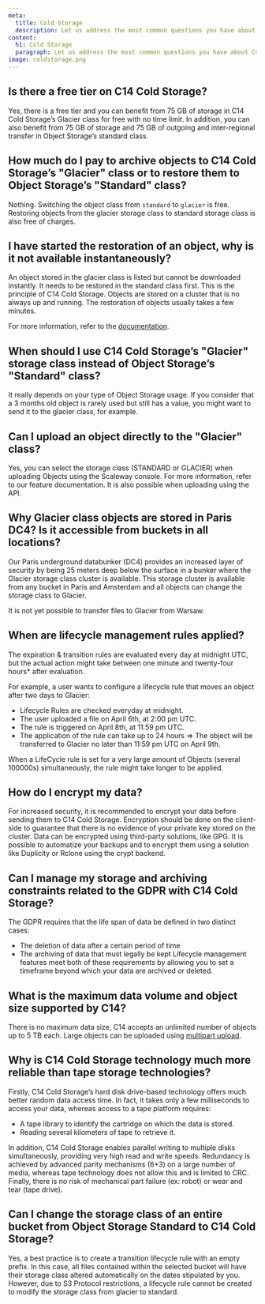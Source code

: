 ```yaml
---
meta:
  title: Cold Storage
  description: Let us address the most common questions you have about Cold Storage.
content:
  h1: Cold Storage
  paragraph: Let us address the most common questions you have about Cold Storage.
image: coldstorage.png
---
```


## Is there a free tier on C14 Cold Storage?

Yes, there is a free tier and you can benefit from 75 GB of storage in C14 Cold Storage’s Glacier class for free with no time limit. In addition, you can also benefit from  75 GB of storage and 75 GB of outgoing and inter-regional transfer in Object Storage’s standard class.

## How much do I pay to archive objects to C14 Cold Storage’s "Glacier" class or to restore them to Object Storage’s "Standard" class?

Nothing. Switching the object class from `standard` to `glacier` is free.
Restoring objects from the glacier storage class to standard storage class is also free of charges.

## I have started the restoration of an object, why is it not available instantaneously?

An object stored in the glacier class is listed but cannot be downloaded instantly. It needs to be restored in the standard class first.
This is the principle of C14 Cold Storage. Objects are stored on a cluster that is no always up and running. The restoration of objects usually takes a few minutes.

For more information, refer to the [documentation](/storage/object/how-to/change-object-class/).

## When should I use C14 Cold Storage’s "Glacier" storage class instead of Object Storage’s "Standard" class?

It really depends on your type of Object Storage usage. If you consider that a 3 months old object is rarely used but still has a value, you might want to send it to the glacier class, for example.

## Can I upload an object directly to the "Glacier" class?

Yes, you can select the storage class (STANDARD or GLACIER) when uploading Objects using the Scaleway console. For more information, refer to our feature documentation. It is also possible when uploading using the API.

## Why Glacier class objects are stored in Paris DC4? Is it accessible from buckets in all locations?

Our Paris underground databunker (DC4) provides an increased layer of security by being 25 meters deep below the surface in a bunker where the Glacier storage class cluster is available.
This storage cluster is available from any bucket in Paris and Amsterdam and all objects can change the storage class to Glacier.

<Message type="note">

It is not yet possible to transfer files to Glacier from Warsaw.

</Message>

## When are lifecycle management rules applied?

The expiration & transition rules are evaluated every day at midnight UTC, but the actual action might take between one minute and twenty-four hours* after evaluation.

For example, a user wants to configure a lifecycle rule that moves an object after two days to Glacier:

- Lifecycle Rules are checked everyday at midnight.
- The user uploaded a file on April 6th, at 2:00 pm UTC.
- The rule is triggered on April 8th, at 11:59 pm UTC.
- The application of the rule can take up to 24 hours
⇒ The object will be transferred to Glacier no later than 11:59 pm UTC on April 9th.

<Message type="note">
When a LifeCycle rule is set for a very large amount of Objects (several 100000s) simultaneously, the rule might take longer to be applied.
</Message>

## How do I encrypt my data?

For increased security, it is recommended to encrypt your data before sending them to C14 Cold Storage.
Encryption should be done on the client-side to guarantee that there is no evidence of your private key stored on the cluster.
Data can be encrypted using third-party solutions, like GPG. It is possible to automatize your backups and to encrypt them using a solution like Duplicity or Rclone using the crypt backend.

## Can I manage my storage and archiving constraints related to the GDPR with C14 Cold Storage?

The GDPR requires that the life span of data be defined in two distinct cases:
- The deletion of data after a certain period of time
- The archiving of data that must legally be kept
Lifecycle management features meet both of these requirements by allowing you to set a timeframe beyond which your data are archived or deleted.

## What is the maximum data volume and object size supported by C14?

There is no maximum data size, C14 accepts an unlimited number of objects up to 5 TB each. 
Large objects can be uploaded using [multipart upload](/storage/object/api-cli/multipart-uploads/).

## Why is C14 Cold Storage technology much more reliable than tape storage technologies?

Firstly, C14 Cold Storage’s hard disk drive-based technology offers much better random data access time. 
In fact, it takes only a few milliseconds to access your data, whereas access to a tape platform requires:

- A tape library to identify the cartridge on which the data is stored.
- Reading several kilometers of tape to retrieve it.

In addition, C14 Cold Storage enables parallel writing to multiple disks simultaneously, providing very high read and write speeds. 
Redundancy is achieved by advanced parity mechanisms (6+3) on a large number of media, whereas tape technology does not allow this and is limited to CRC.
Finally, there is no risk of mechanical part failure (ex: robot) or wear and tear (tape drive).

## Can I change the storage class of an entire bucket from Object Storage Standard to C14 Cold Storage?

Yes, a best practice is to create a transition lifecycle rule with an empty prefix.
In this case, all files contained within the selected bucket will have their storage class altered automatically on the dates stipulated by you.
However, due to S3 Protocol restrictions, a lifecycle rule cannot be created to modify the storage class from glacier to standard.
